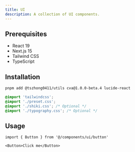 ```yaml
---
title: UI
description: A collection of UI components.
---
```


## Prerequisites

- React 19
- Next.js 15
- Tailwind CSS
- TypeScript

## Installation

```bash
pnpm add @tszhong0411/utils cva@1.0.0-beta.4 lucide-react
```

```css title='globals.css'
@import 'tailwindcss';
@import './preset.css';
@import './shiki.css'; /* Optional */
@import './typography.css'; /* Optional */
```

<CodeFromFile filePath='packages/ui/src/styles/preset.css' title='preset.css' />
<CodeFromFile filePath='packages/ui/src/styles/shiki.css' title='shiki.css' />
<CodeFromFile filePath='packages/ui/src/styles/typography.css' title='typography.css' />

## Usage

```tsx
import { Button } from '@/components/ui/button'
```

```tsx
<Button>Click me</Button>
```
